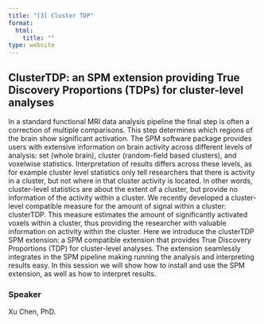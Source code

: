 ```yaml
---
title: "[3] Cluster TDP"
format:
  html:
    title: ""
type: website
---
```


## ClusterTDP: an SPM extension providing True Discovery Proportions (TDPs) for cluster-level analyses

In a standard functional MRI data analysis pipeline the final step is often a correction of multiple comparisons. This step determines which regions of the brain show significant activation. The SPM software package provides users with extensive information on brain activity across different levels of analysis: set (whole brain), cluster (random-field based clusters), and voxelwise statistics. Interpretation of results differs across these levels, as for example cluster level statistics only tell researchers that there is activity in a cluster, but not where in that cluster activity is located. In other words, cluster-level statistics are about the extent of a cluster, but provide no information of the activity within a cluster. We recently developed a cluster-level compatible measure for the amount of signal within a cluster: clusterTDP. This measure estimates the amount of significantly activated voxels within a cluster, thus providing the researcher with valuable information on activity within the cluster. Here we introduce the clusterTDP SPM extension: a SPM compatible extension that provides True Discovery Proportions (TDP) for cluster-level analyses. The extension seamlessly integrates in the SPM pipeline making running the analysis and interpreting results easy. In this session we will show how to install and use the SPM extension, as well as how to interpret results. 


### Speaker

Xu Chen, PhD.